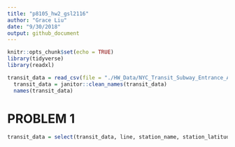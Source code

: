 ```yaml
---
title: "p8105_hw2_gsl2116"
author: "Grace Liu"
date: "9/30/2018"
output: github_document
---
```


```r
knitr::opts_chunk$set(echo = TRUE)
library(tidyverse)
library(readxl)
```

```r
transit_data = read_csv(file = "./HW_Data/NYC_Transit_Subway_Entrance_And_Exit_Data.csv")
  transit_data = janitor::clean_names(transit_data)
  names(transit_data)
```

# PROBLEM 1
```r
transit_data = select(transit_data, line, station_name, station_latitude, route1:route11, entry, entrance_type, vending, ada)


```

